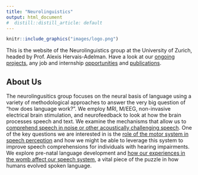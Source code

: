```yaml
---
title: "Neurolinguistics"
output: html_document
#  distill::distill_article: default
---
```


::: floatting
```r
knitr::include_graphics("images/logo.png")
```

This is the website of the Neurolinguistics group at the University of Zurich, headed by Prof. Alexis Hervais-Adelman. Have a look at our [ongoing projects](Projects.html), any job and internship [opportunities](Vacancies.html) and [publications](Publications.html).

## About Us

The neurolingusitics group focuses on the neural basis of language using a variety of methodological approaches to answer the very big question of "how does language work?". We employ MRI, M/EEG, non-invasive electrical brain stimulation, and neurofeedback to look at how the brain processes speech and text. We examine the mechanisms that allow us to [comprehend speech in noise or other acoustically challenging speech](Projects.html#audio-motor-integration). One of the key questions we are interested in is the [role of the motor system in speech perception](Projects.html#audio-motor-integration) and how we might be able to leverage this system to improve speech comprehensions for individuals with hearing impairments. We explore pre-natal language development and [how our experiences in the womb affect our speech system](Projects.html#in-utero-vocal-learning), a vital piece of the puzzle in how humans evolved spoken language.
:::
